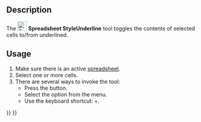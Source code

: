 <languages/>

{{Docnav
|[[Spreadsheet_StyleItalic|StyleItalic]]
|[[Spreadsheet_SetAlias|SetAlias]]
|[[Spreadsheet_Workbench|Spreadsheet]]
|IconL=Spreadsheet_StyleItalic.svg
|IconR=Spreadsheet_SetAlias.svg
|IconC=Workbench_Spreadsheet.svg
}}

{{GuiCommand
|Name=Spreadsheet StyleUnderline
|MenuLocation=Spreadsheet → Styles → Underline Text
|Workbenches=[[Spreadsheet_Workbench|Spreadsheet]]
|Shortcut={{KEY|Ctrl}}+{{KEY|U}}
|Version=0.17
}}

==Description==

The [[File:Spreadsheet_StyleUnderline.svg|24px]] '''Spreadsheet StyleUnderline''' tool toggles the contents of selected cells to/from underlined.

==Usage==

# Make sure there is an active [[Spreadsheet_CreateSheet|spreadsheet]].
# Select one or more cells.
# There are several ways to invoke the tool:
#* Press the {{Button|[[File:Spreadsheet_StyleUnderline.svg|16px]] [[Spreadsheet_StyleUnderline|Underline Text]]}} button.
#* Select the {{MenuCommand|Spreadsheet → Styles → [[File:Spreadsheet_StyleUnderline.svg|16px]] Underline Text}} option from the menu.
#* Use the keyboard shortcut: {{KEY|Ctrl}}+{{KEY|U}}. {{Version|1.1}}


{{Docnav
|[[Spreadsheet_StyleItalic|StyleItalic]]
|[[Spreadsheet_SetAlias|SetAlias]]
|[[Spreadsheet_Workbench|Spreadsheet]]
|IconL=Spreadsheet_StyleItalic.svg
|IconR=Spreadsheet_SetAlias.svg
|IconC=Workbench_Spreadsheet.svg
}}

{{Spreadsheet_Tools_navi{{#translation:}}}}
{{Userdocnavi{{#translation:}}}}